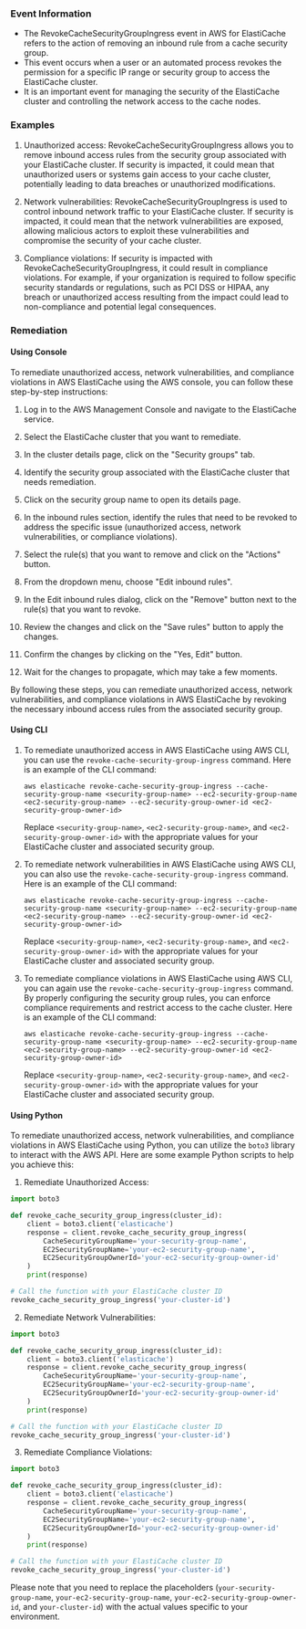 
### Event Information

- The RevokeCacheSecurityGroupIngress event in AWS for ElastiCache refers to the action of removing an inbound rule from a cache security group.
- This event occurs when a user or an automated process revokes the permission for a specific IP range or security group to access the ElastiCache cluster.
- It is an important event for managing the security of the ElastiCache cluster and controlling the network access to the cache nodes.


### Examples

1. Unauthorized access: RevokeCacheSecurityGroupIngress allows you to remove inbound access rules from the security group associated with your ElastiCache cluster. If security is impacted, it could mean that unauthorized users or systems gain access to your cache cluster, potentially leading to data breaches or unauthorized modifications.

2. Network vulnerabilities: RevokeCacheSecurityGroupIngress is used to control inbound network traffic to your ElastiCache cluster. If security is impacted, it could mean that the network vulnerabilities are exposed, allowing malicious actors to exploit these vulnerabilities and compromise the security of your cache cluster.

3. Compliance violations: If security is impacted with RevokeCacheSecurityGroupIngress, it could result in compliance violations. For example, if your organization is required to follow specific security standards or regulations, such as PCI DSS or HIPAA, any breach or unauthorized access resulting from the impact could lead to non-compliance and potential legal consequences.

### Remediation

#### Using Console

To remediate unauthorized access, network vulnerabilities, and compliance violations in AWS ElastiCache using the AWS console, you can follow these step-by-step instructions:

1. Log in to the AWS Management Console and navigate to the ElastiCache service.

2. Select the ElastiCache cluster that you want to remediate.

3. In the cluster details page, click on the "Security groups" tab.

4. Identify the security group associated with the ElastiCache cluster that needs remediation.

5. Click on the security group name to open its details page.

6. In the inbound rules section, identify the rules that need to be revoked to address the specific issue (unauthorized access, network vulnerabilities, or compliance violations).

7. Select the rule(s) that you want to remove and click on the "Actions" button.

8. From the dropdown menu, choose "Edit inbound rules".

9. In the Edit inbound rules dialog, click on the "Remove" button next to the rule(s) that you want to revoke.

10. Review the changes and click on the "Save rules" button to apply the changes.

11. Confirm the changes by clicking on the "Yes, Edit" button.

12. Wait for the changes to propagate, which may take a few moments.

By following these steps, you can remediate unauthorized access, network vulnerabilities, and compliance violations in AWS ElastiCache by revoking the necessary inbound access rules from the associated security group.

#### Using CLI

1. To remediate unauthorized access in AWS ElastiCache using AWS CLI, you can use the `revoke-cache-security-group-ingress` command. Here is an example of the CLI command:

   ```
   aws elasticache revoke-cache-security-group-ingress --cache-security-group-name <security-group-name> --ec2-security-group-name <ec2-security-group-name> --ec2-security-group-owner-id <ec2-security-group-owner-id>
   ```

   Replace `<security-group-name>`, `<ec2-security-group-name>`, and `<ec2-security-group-owner-id>` with the appropriate values for your ElastiCache cluster and associated security group.

2. To remediate network vulnerabilities in AWS ElastiCache using AWS CLI, you can also use the `revoke-cache-security-group-ingress` command. Here is an example of the CLI command:

   ```
   aws elasticache revoke-cache-security-group-ingress --cache-security-group-name <security-group-name> --ec2-security-group-name <ec2-security-group-name> --ec2-security-group-owner-id <ec2-security-group-owner-id>
   ```

   Replace `<security-group-name>`, `<ec2-security-group-name>`, and `<ec2-security-group-owner-id>` with the appropriate values for your ElastiCache cluster and associated security group.

3. To remediate compliance violations in AWS ElastiCache using AWS CLI, you can again use the `revoke-cache-security-group-ingress` command. By properly configuring the security group rules, you can enforce compliance requirements and restrict access to the cache cluster. Here is an example of the CLI command:

   ```
   aws elasticache revoke-cache-security-group-ingress --cache-security-group-name <security-group-name> --ec2-security-group-name <ec2-security-group-name> --ec2-security-group-owner-id <ec2-security-group-owner-id>
   ```

   Replace `<security-group-name>`, `<ec2-security-group-name>`, and `<ec2-security-group-owner-id>` with the appropriate values for your ElastiCache cluster and associated security group.

#### Using Python

To remediate unauthorized access, network vulnerabilities, and compliance violations in AWS ElastiCache using Python, you can utilize the `boto3` library to interact with the AWS API. Here are some example Python scripts to help you achieve this:

1. Remediate Unauthorized Access:
```python
import boto3

def revoke_cache_security_group_ingress(cluster_id):
    client = boto3.client('elasticache')
    response = client.revoke_cache_security_group_ingress(
        CacheSecurityGroupName='your-security-group-name',
        EC2SecurityGroupName='your-ec2-security-group-name',
        EC2SecurityGroupOwnerId='your-ec2-security-group-owner-id'
    )
    print(response)

# Call the function with your ElastiCache cluster ID
revoke_cache_security_group_ingress('your-cluster-id')
```

2. Remediate Network Vulnerabilities:
```python
import boto3

def revoke_cache_security_group_ingress(cluster_id):
    client = boto3.client('elasticache')
    response = client.revoke_cache_security_group_ingress(
        CacheSecurityGroupName='your-security-group-name',
        EC2SecurityGroupName='your-ec2-security-group-name',
        EC2SecurityGroupOwnerId='your-ec2-security-group-owner-id'
    )
    print(response)

# Call the function with your ElastiCache cluster ID
revoke_cache_security_group_ingress('your-cluster-id')
```

3. Remediate Compliance Violations:
```python
import boto3

def revoke_cache_security_group_ingress(cluster_id):
    client = boto3.client('elasticache')
    response = client.revoke_cache_security_group_ingress(
        CacheSecurityGroupName='your-security-group-name',
        EC2SecurityGroupName='your-ec2-security-group-name',
        EC2SecurityGroupOwnerId='your-ec2-security-group-owner-id'
    )
    print(response)

# Call the function with your ElastiCache cluster ID
revoke_cache_security_group_ingress('your-cluster-id')
```

Please note that you need to replace the placeholders (`your-security-group-name`, `your-ec2-security-group-name`, `your-ec2-security-group-owner-id`, and `your-cluster-id`) with the actual values specific to your environment.

